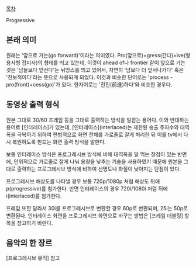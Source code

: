 [[목차]]

Progressive

== 본래 의미 ==
원래는 '앞으로 가는(go forward)'이라는 의미였다. Pro(앞으로)+gress(간다)+ive(형용사형 접미사)의 형태를 띄고 있는데, 이것이 ahead of나 frontier 같이 앞으로 가는 것은 '남들보다 앞선다'는 뉘앙스를 띄고 있어서, 자연히 '남보다 더 앞서나가다' 혹은 '진보적이다'라는 뜻으로 사용되게 되었다. 이것과 비슷한 단어로는 'process - pro(front)+cess(go)'가 있다. 한자어로는 '전진(前進)하다'와 비슷한 경우다.

== 동영상 출력 형식 ==
원본 그대로 30/60 프레임 등을 그대로 출력하는 방식을 일컫는 용어다. 이와 반대하는 용어로 [인터레이스]가 있는데, [인터레이스](interlaced)는 제한된 송출 주파수와 대역폭을 극복하기 위하여 편법적으로 화면 전체를 가로줄로 잘게 처리한 뒤 이를 tv에서 다시 복원하도록 만드는 화면 출력 방식을 말한다. 

보통 인터레이스 방식은 프로그레시브 방식에 비해 대역폭을 덜 먹는 장점이 있는 반면에, 인위적으로 가로줄로 잘게 나눠 용량을 낮추는 기술을 사용하였기 때문에 원본을 그대로 출력하는 프로그레시브 방식에 비하여 선명도나 화질이 낮아지는 단점이 있다.

프로그레시브 해상도를 나타낼 경우 보통 720p/1080p 처럼 해상도 뒤에 p(progressive)를 첨가한다. 반면 인터레이스의 경우 720i/1080i 처럼 뒤에 i(interlaced)를 첨가한다.

프레임 또한 달라서 30i를 프로그레시브로 변환할 경우 60p로 변환되며, 25i는 50p로 변환된다. 인터레이스 화면을 프로그레시브 화면으로 바꾸는 방법은 [프레임 더블링] 항목을 참고하기 바란다.

== 음악의 한 장르 ==
[프로그레시브 뮤직] 참고

